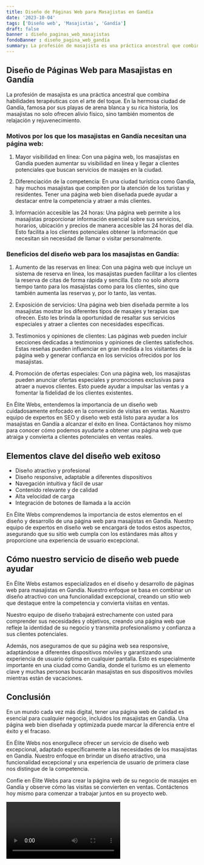 ```yaml
---
title: Diseño de Páginas Web para Masajistas en Gandía
date: '2023-10-04'
tags: ['Diseño web', 'Masajistas', 'Gandía']
draft: false
banner : diseño_paginas_web_masajistas
fondoBanner : diseño_pagina_web_gandía
summary: La profesión de masajista es una práctica ancestral que combina habilidades terapéuticas con el arte del toque. En la hermosa ciudad de Gandía, famosa por sus playas de arena blanca y su rica historia, los masajistas no solo ofrecen alivio físico, sino también momentos de relajación y rejuvenecimiento.
---
```


## Diseño de Páginas Web para Masajistas en Gandía

La profesión de masajista es una práctica ancestral que combina habilidades terapéuticas con el arte del toque. En la hermosa ciudad de Gandía, famosa por sus playas de arena blanca y su rica historia, los masajistas no solo ofrecen alivio físico, sino también momentos de relajación y rejuvenecimiento.

### Motivos por los que los masajistas en Gandía necesitan una página web:

1. Mayor visibilidad en línea: Con una página web, los masajistas en Gandía pueden aumentar su visibilidad en línea y llegar a clientes potenciales que buscan servicios de masajes en la ciudad.

2. Diferenciación de la competencia: En una ciudad turística como Gandía, hay muchos masajistas que compiten por la atención de los turistas y residentes. Tener una página web bien diseñada puede ayudar a destacar entre la competencia y atraer a más clientes.

3. Información accesible las 24 horas: Una página web permite a los masajistas proporcionar información esencial sobre sus servicios, horarios, ubicación y precios de manera accesible las 24 horas del día. Esto facilita a los clientes potenciales obtener la información que necesitan sin necesidad de llamar o visitar personalmente.

### Beneficios del diseño web para los masajistas en Gandía:

1. Aumento de las reservas en línea: Con una página web que incluye un sistema de reserva en línea, los masajistas pueden facilitar a los clientes la reserva de citas de forma rápida y sencilla. Esto no solo ahorra tiempo tanto para los masajistas como para los clientes, sino que también aumenta las reservas y, por lo tanto, las ventas.

2. Exposición de servicios: Una página web bien diseñada permite a los masajistas mostrar los diferentes tipos de masajes y terapias que ofrecen. Esto les brinda la oportunidad de resaltar sus servicios especiales y atraer a clientes con necesidades específicas.

3. Testimonios y opiniones de clientes: Las páginas web pueden incluir secciones dedicadas a testimonios y opiniones de clientes satisfechos. Estas reseñas pueden influenciar en gran medida a los visitantes de la página web y generar confianza en los servicios ofrecidos por los masajistas.

4. Promoción de ofertas especiales: Con una página web, los masajistas pueden anunciar ofertas especiales y promociones exclusivas para atraer a nuevos clientes. Esto puede ayudar a impulsar las ventas y a fomentar la fidelidad de los clientes existentes.

En Élite Webs, entendemos la importancia de un diseño web cuidadosamente enfocado en la conversión de visitas en ventas. Nuestro equipo de expertos en SEO y diseño web está listo para ayudar a los masajistas en Gandía a alcanzar el éxito en línea. Contáctanos hoy mismo para conocer cómo podemos ayudarte a obtener una página web que atraiga y convierta a clientes potenciales en ventas reales.

<GifSeo />

<Cta />

## Elementos clave del diseño web exitoso

- Diseño atractivo y profesional
- Diseño responsive, adaptable a diferentes dispositivos
- Navegación intuitiva y fácil de usar
- Contenido relevante y de calidad
- Alta velocidad de carga
- Integración de botones de llamada a la acción

En Élite Webs comprendemos la importancia de estos elementos en el diseño y desarrollo de una página web para masajistas en Gandía. Nuestro equipo de expertos en diseño web se encargará de todos estos aspectos, asegurando que su sitio web cumpla con los estándares más altos y proporcione una experiencia de usuario excepcional.

## Cómo nuestro servicio de diseño web puede ayudar

En Élite Webs estamos especializados en el diseño y desarrollo de páginas web para masajistas en Gandía. Nuestro enfoque se basa en combinar un diseño atractivo con una funcionalidad excepcional, creando un sitio web que destaque entre la competencia y convierta visitas en ventas.

Nuestro equipo de diseño trabajará estrechamente con usted para comprender sus necesidades y objetivos, creando una página web que refleje la identidad de su negocio y transmita profesionalismo y confianza a sus clientes potenciales.

Además, nos aseguramos de que su página web sea responsive, adaptándose a diferentes dispositivos móviles y garantizando una experiencia de usuario óptima en cualquier pantalla. Esto es especialmente importante en una ciudad como Gandía, donde el turismo es un elemento clave y muchas personas buscarán masajistas en sus dispositivos móviles mientras están de vacaciones.

## Conclusión

En un mundo cada vez más digital, tener una página web de calidad es esencial para cualquier negocio, incluidos los masajistas en Gandía. Una página web bien diseñada y optimizada puede marcar la diferencia entre el éxito y el fracaso.

En Élite Webs nos enorgullece ofrecer un servicio de diseño web excepcional, adaptado específicamente a las necesidades de los masajistas en Gandía. Nuestro enfoque en brindar un diseño atractivo, una funcionalidad excepcional y una experiencia de usuario de primera clase nos distingue de la competencia.

Confíe en Élite Webs para crear la página web de su negocio de masajes en Gandía y observe cómo las visitas se convierten en ventas. Contáctenos hoy mismo para comenzar a trabajar juntos en su proyecto web.

<Video />

<CtaBot job='Masajistas' city='Gandía'/>

<Gmaps query='Gandía+españa+maps' />